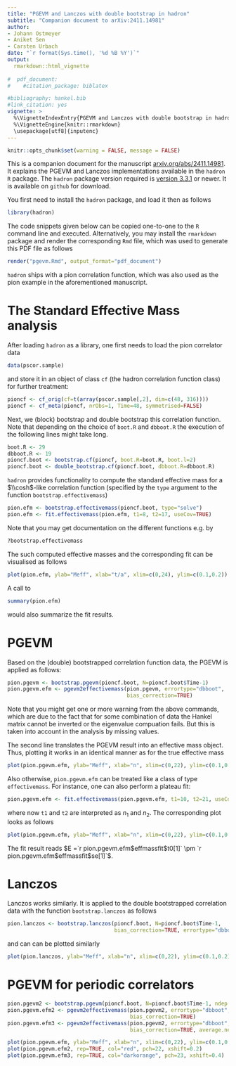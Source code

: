 ```yaml
---
title: "PGEVM and Lanczos with double bootstrap in hadron"
subtitle: "Companion document to arXiv:2411.14981"
author: 
- Johann Ostmeyer
- Aniket Sen 
- Carsten Urbach
date: "`r format(Sys.time(), '%d %B %Y')`"
output:
  rmarkdown::html_vignette
  
#  pdf_document:
#    #citation_package: biblatex

#bibliography: hankel.bib
#link_citation: yes
vignette: >
  %\VignetteIndexEntry{PGEVM and Lanczos with double bootstrap in hadron}
  %\VignetteEngine{knitr::rmarkdown}
  \usepackage[utf8]{inputenc}
---
```


```r
knitr::opts_chunk$set(warning = FALSE, message = FALSE) 
```

This is a companion document for the manuscript
[arxiv.org/abs/2411.14981](https://arxiv.org/abs/2411.14981). It
explains the PGEVM and Lanczos implementations available in the
`hadron` `R` package. The `hadron` package version required is
[version 3.3.1](https://github.com/HISKP-LQCD/hadron/tree/3.3.1) or newer.
It is available on `github` for download. 

You first need to install the `hadron` package, and load it then as follows

```r
library(hadron)
```

The code snippets given below can be copied one-to-one to the `R`
command line and executed. Alternatively, you may install the
`rmarkdown` package and render the corresponding `Rmd` file, which was
used to generate this PDF file as follows

```r
render("pgevm.Rmd", output_format="pdf_document")
```

`hadron` ships with a pion correlation function, which was also used
as the pion example in the aforementioned manuscript.

# The Standard Effective Mass analysis

After loading `hadron` as a library, one first needs to load the pion
correlator data

```r
data(pscor.sample)
```

and store it in an object of class `cf` (the hadron correlation
function class) for further treatment:

```r
pioncf <- cf_orig(cf=t(array(pscor.sample[,2], dim=c(48, 316))))
pioncf <- cf_meta(pioncf, nrObs=1, Time=48, symmetrised=FALSE)
```

Next, we (block) bootstrap and double bootstrap this correlation
function. Note that depending on the choice of `boot.R` and
`dbboot.R` the execution of the following lines might take long.

```r
boot.R <- 29
dbboot.R <- 19
pioncf.boot <- bootstrap.cf(pioncf, boot.R=boot.R, boot.l=2)
pioncf.boot <- double_bootstrap.cf(pioncf.boot, dbboot.R=dbboot.R)
```

`hadron` provides functionality to compute the standard effective mass
for a $\\cosh$-like correlation function (specified by the `type`
argument to the function `bootstrap.effectivemass`)

```r
pion.efm <- bootstrap.effectivemass(pioncf.boot, type="solve")
pion.efm <- fit.effectivemass(pion.efm, t1=8, t2=17, useCov=TRUE)
```

Note that you may get documentation on the different functions e.g. by

```r
?bootstrap.effectivemass
```

The such computed effective masses and the corresponding fit can be
visualised as follows

```r
plot(pion.efm, ylab="Meff", xlab="t/a", xlim=c(0,24), ylim=c(0.1,0.2))
```

A call to 

```r
summary(pion.efm)
```

would also summarize the fit results.

# PGEVM

Based on the (double) bootstrapped correlation function data, the PGEVM
is applied as follows:

```r
pion.pgevm <- bootstrap.pgevm(pioncf.boot, N=pioncf.boot$Time-1)
pion.pgevm.efm <- pgevm2effectivemass(pion.pgevm, errortype="dbboot",
                                      bias_correction=TRUE)
```

Note that you might get one or more warning from the above commands,
which are due to the fact that for some combination of data the Hankel
matrix cannot be inverted or the eigenvalue compuation fails. But this
is taken into account in the analysis by missing values.

The second line translates the PGEVM result into an effective mass
object. Thus, plotting it works in an identical manner as for the true
effective mass

```r
plot(pion.pgevm.efm, ylab="Meff", xlab="n", xlim=c(0,22), ylim=c(0.1,0.2), col="blue")
```

Also otherwise, `pion.pgevm.efm` can be treated like a class of type
`effectivemass`. For instance, one can also perform a plateau fit:

```r
pion.pgevm.efm <- fit.effectivemass(pion.pgevm.efm, t1=10, t2=21, useCov=TRUE)
```

where now `t1` and `t2` are interpreted as $n_1$ and $n_2$. The
corresponding plot looks as follows

```r
plot(pion.pgevm.efm, ylab="Meff", xlab="n", xlim=c(0,22), ylim=c(0.1,0.2), col="blue")
```

The fit result reads $E =`r pion.pgevm.efm$effmassfit$t0[1]` \pm `r pion.pgevm.efm$effmassfit$se[1]`$.

# Lanczos

Lanczos works similarly. It is applied to the double bootstrapped
correlation data with the function `bootstrap.lanczos` as follows

```r
pion.lanczos <- bootstrap.lanczos(pioncf.boot, N=pioncf.boot$Time-1,
                                  bias_correction=TRUE, errortype="dbboot", pivot=TRUE)
```

and can can be plotted similarly

```r
plot(pion.lanczos, ylab="Meff", xlab="n", xlim=c(0,22), ylim=c(0.1,0.2), col="red")
```

# PGEVM for periodic correlators

```r
pion.pgevm2 <- bootstrap.pgevm(pioncf.boot, N=pioncf.boot$Time-1, ndep.Delta=TRUE)
pion.pgevm.efm2 <- pgevm2effectivemass(pion.pgevm2, errortype="dbboot",
                                       bias_correction=TRUE)
pion.pgevm.efm3 <- pgevm2effectivemass(pion.pgevm2, errortype="dbboot",
                                       bias_correction=TRUE, average.negE=TRUE)
```

```r
plot(pion.pgevm.efm, ylab="Meff", xlab="n", xlim=c(0,22), ylim=c(0.1,0.2), col="blue", pch=21)
plot(pion.pgevm.efm2, rep=TRUE, col="red", pch=22, xshift=0.2)
plot(pion.pgevm.efm3, rep=TRUE, col="darkorange", pch=23, xshift=0.4)
```
